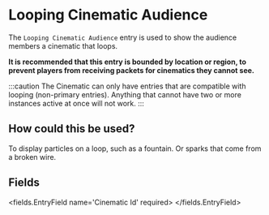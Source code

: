 
# Looping Cinematic Audience

The `Looping Cinematic Audience` entry is used to show the audience members a cinematic that loops.

**It is recommended that this entry is bounded by location or region,
to prevent players from receiving packets for cinematics they cannot see.**

:::caution
The Cinematic can only have entries that are compatible with looping (non-primary entries).
Anything that cannot have two or more instances active at once will not work.
:::

## How could this be used?
To display particles on a loop, such as a fountain.
Or sparks that come from a broken wire.


## Fields

<fields.EntryField name='Cinematic Id' required>
</fields.EntryField>
